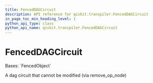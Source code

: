 ```yaml
---
title: FencedDAGCircuit
description: API reference for qiskit.transpiler.FencedDAGCircuit
in_page_toc_min_heading_level: 1
python_api_type: class
python_api_name: qiskit.transpiler.FencedDAGCircuit
---
```


# FencedDAGCircuit

<Class id="qiskit.transpiler.FencedDAGCircuit" isDedicatedPage={true} github="https://github.com/qiskit/qiskit/tree/stable/0.25/qiskit/transpiler/fencedobjs.py" signature="qiskit.transpiler.FencedDAGCircuit(dag_circuit_instance)" modifiers="class">
  Bases: `FencedObject`

  A dag circuit that cannot be modified (via remove\_op\_node)
</Class>

